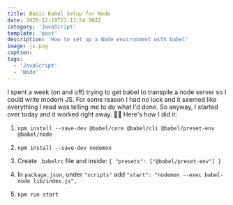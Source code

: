 ```yaml
---
title: Basic Babel Setup for Node
date: 2020-12-19T21:13:54.902Z
category: 'JavaScript'
template: 'post'
description: 'How to set up a Node environment with babel'
image: js.png
caption:
tags:
  - 'JavaScript'
  - 'Node'
---
```


I spent a week (on and off) trying to get babel to transpile a node server so I could write modern JS. For some reason I had no luck and it seemed like everything I read was telling me to do what I'd done. So anyway, I started over today and it worked right away. 🤷‍♂️ Here's how I did it:

1. `npm install --save-dev @babel/core @babel/cli @babel/preset-env @babel/node`

2. `npm install --save-dev nodemon`

3. Create `.babelrc` file and inside: `{ "presets": ["@babel/preset-env"] }`

4. In `package.json`, under `"scripts"` add `"start": "nodemon --exec babel-node lib/index.js",`

5. `npm run start`
